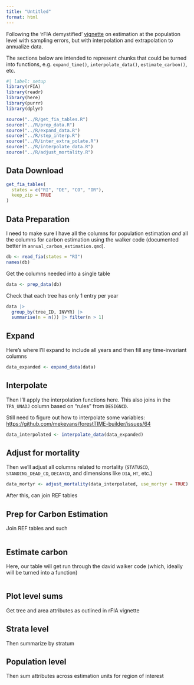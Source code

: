 ```yaml
---
title: "Untitled"
format: html
---
```


Following the 'rFIA demystified' [vignette](https://doserlab.com/files/rfia/articles/fiademystified#with-sampling-errors) on estimation at the population level with sampling errors, but with interpolation and extrapolation to annualize data.

The sections below are intended to represent chunks that could be turned into functions, e.g. `expand_time()`, `interpolate_data()`, `estimate_carbon()`, etc.

```r
#| label: setup
library(rFIA)
library(readr)
library(here)
library(purrr)
library(dplyr)

source("../R/get_fia_tables.R")
source("../R/prep_data.R")
source("../R/expand_data.R")
source("../R/step_interp.R")
source("../R/inter_extra_polate.R")
source("../R/interpolate_data.R")
source("../R/adjust_mortality.R")
```

## Data Download

```r
get_fia_tables(
  states = c("RI", "DE", "CO", "OR"),
  keep_zip = TRUE
)
```

## Data Preparation

I need to make sure I have all the columns for population estimation *and* all the columns for carbon estimation using the walker code (documented better in `annual_carbon_estimation.qmd`).

```r
db <- read_fia(states = "RI")
names(db)
```

Get the columns needed into a single table

```r
data <- prep_data(db)
```

Check that each tree has only 1 entry per year

```r
data |> 
  group_by(tree_ID, INVYR) |> 
  summarise(n = n()) |> filter(n > 1)
```

## Expand

Here's where I'll expand to include all years and then fill any time-invariant columns

```r
data_expanded <- expand_data(data)
```

## Interpolate

Then I'll apply the interpolation functions here.
This also joins in the `TPA_UNADJ` column based on "rules" from `DESIGNCD`.

::: callout-important
Still need to figure out how to interpolate some variables:\
<https://github.com/mekevans/forestTIME-builder/issues/64>
:::

```r
data_interpolated <- interpolate_data(data_expanded)
```

## Adjust for mortality

Then we'll adjust all columns related to mortality (`STATUSCD`, `STANDING_DEAD_CD`, `DECAYCD`, and dimensions like `DIA`, `HT`, etc.)

```r
data_mortyr <- adjust_mortality(data_interpolated, use_mortyr = TRUE)
```

After this, can join REF tables

## Prep for Carbon Estimation

Join REF tables and such

```r

```

## Estimate carbon

Here, our table will get run through the david walker code (which, ideally will be turned into a function)

```r

```

## Plot level sums

Get tree and area attributes as outlined in rFIA vignette

## Strata level

Then summarize by stratum

## Population level

Then sum attributes across estimation units for region of interest
